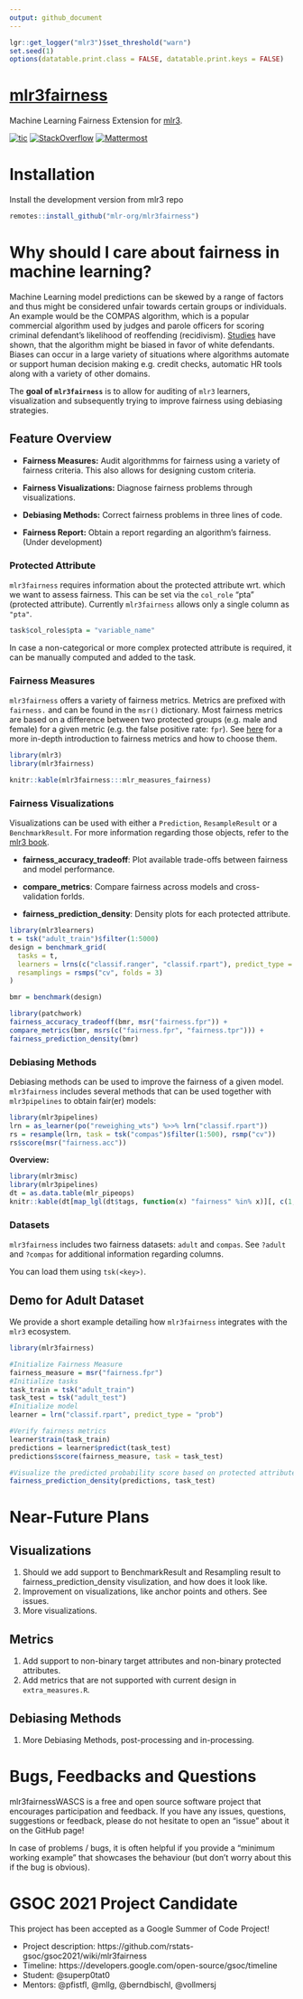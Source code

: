 ```yaml
---
output: github_document
---
```


```r
lgr::get_logger("mlr3")$set_threshold("warn")
set.seed(1)
options(datatable.print.class = FALSE, datatable.print.keys = FALSE)
```

# [mlr3fairness](https://github.com/mlr-org/mlr3fairness)

Machine Learning Fairness Extension for [mlr3](https://github.com/mlr-org/mlr3).

[![tic](https://github.com/mlr-org/mlr3proba/workflows/tic/badge.svg?branch=main)](https://github.com/mlr-org/mlr3fairness/actions)
[![StackOverflow](https://img.shields.io/badge/stackoverflow-mlr3-orange.svg)](https://stackoverflow.com/questions/tagged/mlr3)
[![Mattermost](https://img.shields.io/badge/chat-mattermost-orange.svg)](https://lmmisld-lmu-stats-slds.srv.mwn.de/mlr_invite/)

# Installation

Install the development version from mlr3 repo

```r
remotes::install_github("mlr-org/mlr3fairness")
```

# Why should I care about fairness in machine learning?

Machine Learning model predictions can be skewed by a range of factors and thus might be considered unfair towards certain groups or individuals.
An example would be the COMPAS algorithm, which is a popular commercial algorithm used by judges and parole officers for scoring criminal defendant’s
likelihood of reoffending (recidivism).
[Studies](https://www.propublica.org/article/machine-bias-risk-assessments-in-criminal-sentencing) have shown, that the algorithm might be biased in favor of white defendants.
Biases can occur in a large variety of situations where algorithms automate or support human decision making e.g. credit checks, automatic HR tools along with a variety of other domains.


The **goal of `mlr3fairness`** is to allow for auditing of `mlr3` learners, visualization and subsequently trying to improve fairness using debiasing strategies.


## Feature Overview

* **Fairness Measures:** Audit algorithmms for fairness using a variety of fairness criteria. This also allows for designing custom criteria.

* **Fairness Visualizations:** Diagnose fairness problems through visualizations.

* **Debiasing Methods:** Correct fairness problems in three lines of code.

* **Fairness Report:** Obtain a report regarding an algorithm's fairness. (Under development)



### Protected Attribute

`mlr3fairness` requires information about the protected attribute wrt. which we want to assess fairness. This can be set via the `col_role` "pta" (protected attribute). Currently `mlr3fairness` allows only a single column as `"pta"`.

```r
task$col_roles$pta = "variable_name"
```

In case a non-categorical or more complex protected attribute is required, it can be manually computed and added to the task.

### Fairness Measures

`mlr3fairness` offers a variety of fairness metrics.
Metrics are prefixed with `fairness.` and can be found in the `msr()` dictionary.
Most fairness metrics are based on a difference between two protected groups (e.g. male and female) for a given metric (e.g. the false positive rate: `fpr`). See [here](https://textbook.coleridgeinitiative.org/chap-bias.html) for a more in-depth introduction to fairness metrics and how to choose them.

```r
library(mlr3)
library(mlr3fairness)
```
```r
knitr::kable(mlr3fairness:::mlr_measures_fairness)
```

### Fairness Visualizations

Visualizations can be used with either a `Prediction`, `ResampleResult` or a `BenchmarkResult`.
For more information regarding those objects, refer to the [mlr3 book](https://mlr3book.mlr-org.com/basics.html).


- **fairness_accuracy_tradeoff**: Plot available trade-offs between fairness and model performance.

- **compare_metrics**: Compare fairness across models and cross-validation forlds.

- **fairness_prediction_density**: Density plots for each protected attribute.


```r
library(mlr3learners)
t = tsk("adult_train")$filter(1:5000)
design = benchmark_grid(
  tasks = t,
  learners = lrns(c("classif.ranger", "classif.rpart"), predict_type = "prob"),
  resamplings = rsmps("cv", folds = 3)
)

bmr = benchmark(design)

library(patchwork)
fairness_accuracy_tradeoff(bmr, msr("fairness.fpr")) +
compare_metrics(bmr, msrs(c("fairness.fpr", "fairness.tpr"))) +
fairness_prediction_density(bmr)
```
### Debiasing Methods

Debiasing methods can be used to improve the fairness of a given model.
`mlr3fairness` includes several methods that can be used together with
`mlr3pipelines` to obtain fair(er) models:


```r
library(mlr3pipelines)
lrn = as_learner(po("reweighing_wts") %>>% lrn("classif.rpart"))
rs = resample(lrn, task = tsk("compas")$filter(1:500), rsmp("cv"))
rs$score(msr("fairness.acc"))
```

**Overview:**

```r
library(mlr3misc)
library(mlr3pipelines)
dt = as.data.table(mlr_pipeops)
knitr::kable(dt[map_lgl(dt$tags, function(x) "fairness" %in% x)][, c(1,7,8,9,10)])
```
### Datasets

`mlr3fairness` includes two fairness datasets: `adult` and `compas`. See `?adult` and `?compas` for additional information regarding columns.

You can load them using `tsk(<key>)`.

## Demo for Adult Dataset

We provide a short example detailing how `mlr3fairness` integrates with the `mlr3` ecosystem.


```r
library(mlr3fairness)

#Initialize Fairness Measure
fairness_measure = msr("fairness.fpr")
#Initialize tasks
task_train = tsk("adult_train")
task_test = tsk("adult_test")
#Initialize model
learner = lrn("classif.rpart", predict_type = "prob")

#Verify fairness metrics
learner$train(task_train)
predictions = learner$predict(task_test)
predictions$score(fairness_measure, task = task_test)

#Visualize the predicted probability score based on protected attribute.
fairness_prediction_density(predictions, task_test)
```

# Near-Future Plans

## Visualizations
1. Should we add support to BenchmarkResult and Resampling result to fairness_prediction_density visulization, and how does it look like.
2. Improvement on visualizations, like anchor points and others. See issues.
3. More visualizations.


## Metrics
1. Add support to non-binary target attributes and non-binary protected attributes.
2. Add metrics that are not supported with current design in `extra_measures.R`.

## Debiasing Methods
1. More Debiasing Methods, post-processing and in-processing.


# Bugs, Feedbacks and Questions

mlr3fairnessWASCS is a free and open source software project that encourages participation and feedback. If you have any issues, questions, suggestions or feedback, please do not hesitate to open an “issue” about it on the GitHub page!

In case of problems / bugs, it is often helpful if you provide a “minimum working example” that showcases the behaviour (but don’t worry about this if the bug is obvious).

# GSOC 2021 Project Candidate

This project has been accepted as a Google Summer of Code Project!

* Project description: https://github.com/rstats-gsoc/gsoc2021/wiki/mlr3fairness
* Timeline: https://developers.google.com/open-source/gsoc/timeline
* Student: @superp0tat0
* Mentors: @pfistfl, @mllg, @berndbischl, @vollmersj

